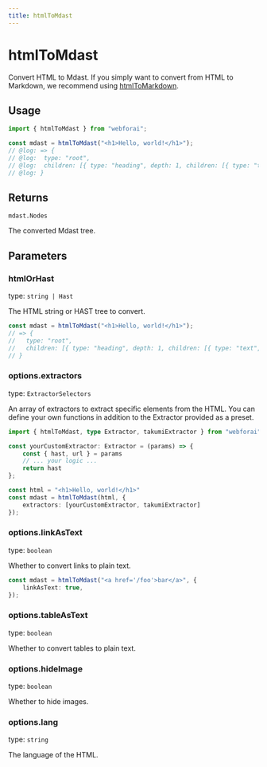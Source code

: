 ```yaml
---
title: htmlToMdast
---
```


# htmlToMdast

Convert HTML to Mdast.
If you simply want to convert from HTML to Markdown, we recommend using [htmlToMarkdown](/docs/html-to-markdown).

## Usage

```ts twoslash
import { htmlToMdast } from "webforai";

const mdast = htmlToMdast("<h1>Hello, world!</h1>");
// @log: => {
// @log:  type: "root",
// @log:  children: [{ type: "heading", depth: 1, children: [{ type: "text", value: "Hello, world!" }] }]
// @log: }
```

## Returns

`mdast.Nodes`

The converted Mdast tree.

## Parameters

### htmlOrHast

type: `string | Hast`

The HTML string or HAST tree to convert.

```ts
const mdast = htmlToMdast("<h1>Hello, world!</h1>");
// => {
//   type: "root",
//   children: [{ type: "heading", depth: 1, children: [{ type: "text", value: "Hello, world!" }] }]
// }
```
### options.extractors

type: `ExtractorSelectors`

An array of extractors to extract specific elements from the HTML.
You can define your own functions in addition to the Extractor provided as a preset.

```ts twoslash
import { htmlToMdast, type Extractor, takumiExtractor } from "webforai"

const yourCustomExtractor: Extractor = (params) => {
	const { hast, url } = params
	// ... your logic ...
	return hast
};

const html = "<h1>Hello, world!</h1>"
const mdast = htmlToMdast(html, {
	extractors: [yourCustomExtractor, takumiExtractor]
});
```
### options.linkAsText

type: `boolean`

Whether to convert links to plain text.

```ts
const mdast = htmlToMdast("<a href='/foo'>bar</a>", {
	linkAsText: true,
});
```

### options.tableAsText

type: `boolean`

Whether to convert tables to plain text.


### options.hideImage

type: `boolean`

Whether to hide images.

### options.lang

type: `string`

The language of the HTML.